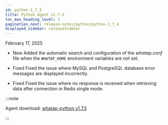 ```yaml
---
id: python-1_7_5
title: Python Agent v1.7.5
toc_max_heading_level: 2
pagination_next: release-notes/python/python-1_7_4
displayed_sidebar: releaseSidebar
---
```


February 17, 2025

- <Status priority='1'>New</Status> Added the automatic search and configuration of the *whatap.conf* file when the `WHATAP_HOME` environment variables are not set.

- <Status priority='0'>Fixed</Status> Fixed the issue where MySQL and PostgreSQL database error messages are displayed incorrectly.

- <Status priority='0'>Fixed</Status> Fixed the issue where no response is received when retrieving data after connection in Redis single mode.

:::note

Agent download: [whatap-python v1.7.5](https://pypi.org/project/whatap-python/1.7.5/)

:::
